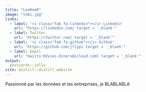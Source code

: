 ```yaml
---
title: "LeaRneR"
image: "tobi.jpg"
links:
  - label: '<i class="fab fa-linkedin"></i> Linkedin'
    url: "https://linkedin.com/ target = '_blank'"
  - label: Twitter
    url: "https://twitter.com/ target = '_blank'"
  - label: '<i class="fab fa-github"></i> Github'
    url: "https://github.com/jllypi target = '_blank'"
  - label: Email
    url: "mailto:02vies-diners@icloud.coml target = '_blank'"
output:
  postcards::jolla
site: distill::distill_website
---
```

 
Passionné par les données et les entreprises, je BLABLABLA
